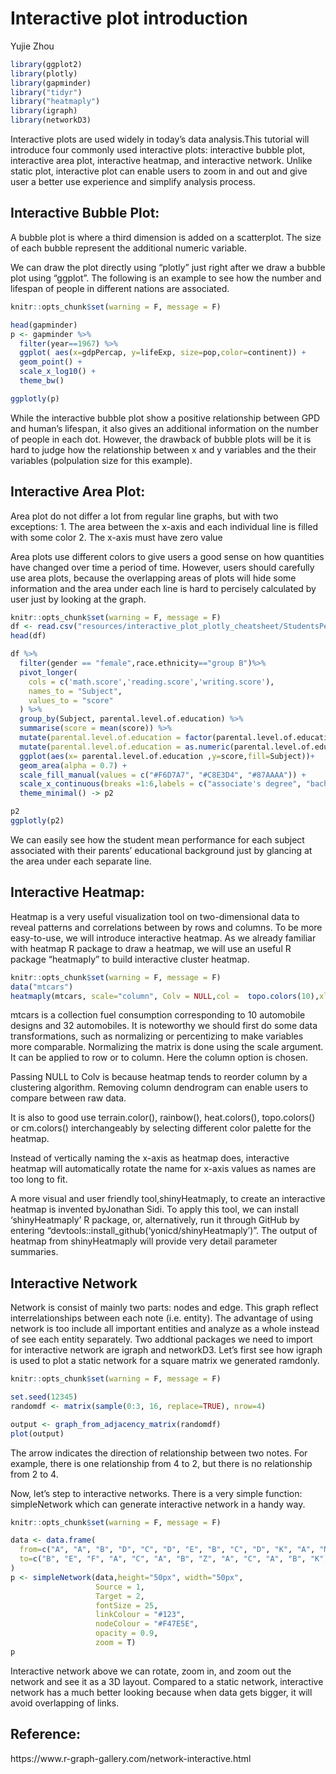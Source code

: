# Interactive plot introduction

Yujie Zhou

```r
library(ggplot2)
library(plotly)
library(gapminder)
library("tidyr")
library("heatmaply")
library(igraph)
library(networkD3)
```
Interactive plots are used widely in today's data analysis.This tutorial will introduce four commonly used interactive plots: interactive bubble plot, interactive area plot, interactive heatmap, and interactive network. Unlike static plot, interactive plot can enable users to zoom in and out and give user a better use experience and simplify analysis process. 


## Interactive Bubble Plot:

A bubble plot is where a third dimension is added on a scatterplot. The size of each bubble represent the additional numeric variable.

We can draw the plot directly using "plotly" just right after we draw a bubble plot using "ggplot". The following is an example to see how the number and lifespan of people in different nations are associated.

```r
knitr::opts_chunk$set(warning = F, message = F)

head(gapminder)
p <- gapminder %>%
  filter(year==1967) %>%
  ggplot( aes(x=gdpPercap, y=lifeExp, size=pop,color=continent)) +
  geom_point() +
  scale_x_log10() +
  theme_bw()

ggplotly(p)

```

While the interactive bubble plot show a positive relationship between GPD and human's lifespan, it also gives an additional information on the number of people in each dot. However, the drawback of bubble plots will be it is hard to judge how the relationship between x and y variables and the their variables (polpulation size for this example).

## Interactive Area Plot:

Area plot do not differ a lot from regular line graphs, but with two exceptions:
1. The area between the x-axis and each individual line is filled with some color
2. The x-axis must have zero value 

Area plots use different colors to give users a good sense on how quantities have changed over time a period of time. However, users should carefully use area plots, because the overlapping areas of plots will hide some information and the area under each line is hard to percisely calculated by user just by looking at the graph.


```r
knitr::opts_chunk$set(warning = F, message = F)
df <- read.csv("resources/interactive_plot_plotly_cheatsheet/StudentsPerformancePart.csv")
head(df)

df %>%
  filter(gender == "female",race.ethnicity=="group B")%>%
  pivot_longer(
    cols = c('math.score','reading.score','writing.score'),
    names_to = "Subject",
    values_to = "score"
  ) %>%
  group_by(Subject, parental.level.of.education) %>%
  summarise(score = mean(score)) %>%
  mutate(parental.level.of.education = factor(parental.level.of.education,levels=c("associate's degree", "bachelor's degree", "high school", "master's degree", "some college", "some high school")))%>%
  mutate(parental.level.of.education = as.numeric(parental.level.of.education)) %>%
  ggplot(aes(x= parental.level.of.education ,y=score,fill=Subject))+
  geom_area(alpha = 0.7) +
  scale_fill_manual(values = c("#F6D7A7", "#C8E3D4", "#87AAAA")) +
  scale_x_continuous(breaks =1:6,labels = c("associate's degree", "bachelor's degree", "high school", "master's degree", "some college", "some high school"))+
  theme_minimal() -> p2

p2
ggplotly(p2)
```

We can easily see how the student mean performance for each subject associated with their parents' educational background just by glancing at the area under each separate line.

## Interactive Heatmap:

Heatmap is a very useful visualization tool on two-dimensional data to reveal patterns and correlations between by rows and columns. To be more easy-to-use, we will introduce interactive heatmap. As we already familiar with heatmap R package to draw a heatmap, we will use an useful  R package "heatmaply" to build interactive cluster heatmap.

```r
knitr::opts_chunk$set(warning = F, message = F)
data("mtcars")
heatmaply(mtcars, scale="column", Colv = NULL,col =  topo.colors(10),xlab="design", ylab="car type", main=" interactive heatmap")
```

mtcars is a collection fuel consumption corresponding to 10 automobile designs and 32 automobiles. It is noteworthy we should first do some data transformations, such as normalizing or percentizing to make variables more comparable. Normalizing the matrix is done using the scale argument. It can be applied to row or to column. Here the column option is chosen.

Passing NULL to Colv is because heatmap tends to reorder column by a clustering algorithm. Removing column dendrogram can enable users to compare between raw data. 

It is also to good use terrain.color(), rainbow(), heat.colors(), topo.colors() or cm.colors() interchangeably by selecting different color palette for the heatmap. 

Instead of vertically naming the x-axis as heatmap does, interactive heatmap will automatically rotate the name for x-axis values as names are too long to fit. 

A more visual and user friendly tool,shinyHeatmaply, to create an interactive heatmap is invented byJonathan Sidi. To apply this tool, we can install 'shinyHeatmaply' R package, or, alternatively, run it through GitHub by entering "devtools::install_github('yonicd/shinyHeatmaply')". The output of heatmap from shinyHeatmaply will provide very detail parameter summaries.

## Interactive Network

Network is consist of mainly two parts: nodes and edge. This graph reflect interrelationships between each note (i.e. entity). The advantage of using network is too include  all important entities and analyze as a whole instead of see each entity separately. Two addtional packages we need to import for interactive network are igraph and networkD3. Let's first see how igraph is used to plot a static network for a square matrix we generated ramdonly. 

```r
knitr::opts_chunk$set(warning = F, message = F)

set.seed(12345)
randomdf <- matrix(sample(0:3, 16, replace=TRUE), nrow=4)

output <- graph_from_adjacency_matrix(randomdf)
plot(output)
```

The arrow indicates the direction of relationship between two notes. For example, there is one relationship from 4 to 2, but there is no relationship from 2 to 4.

Now, let's step to interactive networks. There is a very simple function: simpleNetwork which can generate interactive network in a handy way. 

```r
knitr::opts_chunk$set(warning = F, message = F)

data <- data.frame(
  from=c("A", "A", "B", "D", "C", "D", "E", "B", "C", "D", "K", "A", "M"),
  to=c("B", "E", "F", "A", "C", "A", "B", "Z", "A", "C", "A", "B", "K") #reference:https://www.r-graph-gallery.com/network-interactive.html
)
p <- simpleNetwork(data,height="50px", width="50px",        
                   Source = 1,
                   Target = 2,
                   fontSize = 25,                    
                   linkColour = "#123",   
                   nodeColour = "#F47E5E",    
                   opacity = 0.9,             
                   zoom = T)
p

```

Interactive network above we can rotate, zoom in, and zoom out the network and see it as a 3D layout. Compared to a static network, interactive network has a much better looking because when data gets bigger, it will avoid overlapping of links.

## Reference:

https://www.r-graph-gallery.com/network-interactive.html
